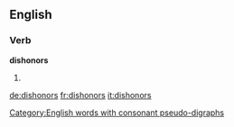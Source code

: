 ==English==

===Verb===
'''dishonors'''

# {{third-person singular of|dishonor}}

[[Category:English words with consonant pseudo-digraphs]]

[[de:dishonors]]
[[fr:dishonors]]
[[it:dishonors]]